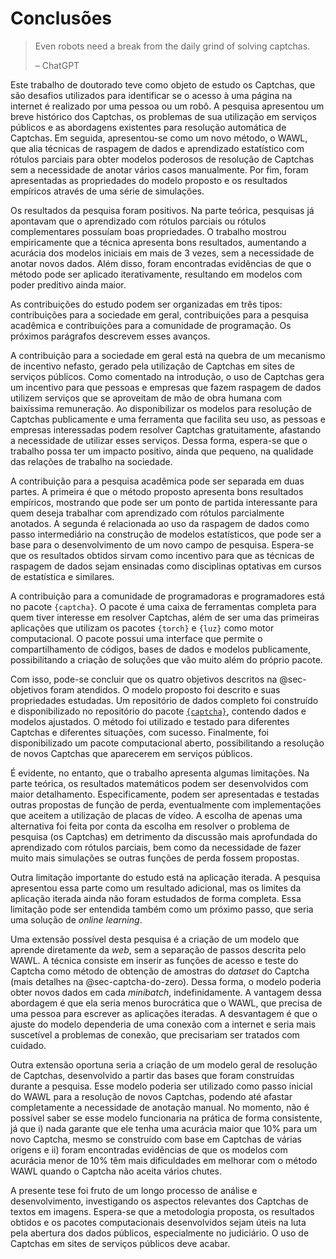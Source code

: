 # Conclusões {#sec-conclusao}

\epigrafe{Even robots need a break from the daily grind of solving captchas.}{ChatGPT}

::: {.content-visible when-format="html"}
> Even robots need a break from the daily grind of solving captchas.
>
> -- ChatGPT
:::

Este trabalho de doutorado teve como objeto de estudo os Captchas, que são desafios utilizados para identificar se o acesso à uma página na internet é realizado por uma pessoa ou um robô. A pesquisa apresentou um breve histórico dos Captchas, os problemas de sua utilização em serviços públicos e as abordagens existentes para resolução automática de Captchas. Em seguida, apresentou-se como um novo método, o WAWL, que alia técnicas de raspagem de dados e aprendizado estatístico com rótulos parciais para obter modelos poderosos de resolução de Captchas sem a necessidade de anotar vários casos manualmente. Por fim, foram apresentadas as propriedades do modelo proposto e os resultados empíricos através de uma série de simulações.

Os resultados da pesquisa foram positivos. Na parte teórica, pesquisas já apontavam que o aprendizado com rótulos parciais ou rótulos complementares possuíam boas propriedades. O trabalho mostrou empiricamente que a técnica apresenta bons resultados, aumentando a acurácia dos modelos iniciais em mais de 3 vezes, sem a necessidade de anotar novos dados. Além disso, foram encontradas evidências de que o método pode ser aplicado iterativamente, resultando em modelos com poder preditivo ainda maior.

As contribuições do estudo podem ser organizadas em três tipos: contribuições para a sociedade em geral, contribuições para a pesquisa acadêmica e contribuições para a comunidade de programação. Os próximos parágrafos descrevem esses avanços.

A contribuição para a sociedade em geral está na quebra de um mecanismo de incentivo nefasto, gerado pela utilização de Captchas em sites de serviços públicos. Como comentado na introdução, o uso de Captchas gera um incentivo para que pessoas e empresas que fazem raspagem de dados utilizem serviços que se aproveitam de mão de obra humana com baixíssima remuneração. Ao disponibilizar os modelos para resolução de Captchas publicamente e uma ferramenta que facilita seu uso, as pessoas e empresas interessadas podem resolver Captchas gratuitamente, afastando a necessidade de utilizar esses serviços. Dessa forma, espera-se que o trabalho possa ter um impacto positivo, ainda que pequeno, na qualidade das relações de trabalho na sociedade.

A contribuição para a pesquisa acadêmica pode ser separada em duas partes. A primeira é que o método proposto apresenta bons resultados empíricos, mostrando que pode ser um ponto de partida interessante para quem deseja trabalhar com aprendizado com rótulos parcialmente anotados. A segunda é relacionada ao uso da raspagem de dados como passo intermediário na construção de modelos estatísticos, que pode ser a base para o desenvolvimento de um novo campo de pesquisa. Espera-se que os resultados obtidos sirvam como incentivo para que as técnicas de raspagem de dados sejam ensinadas como disciplinas optativas em cursos de estatística e similares.

A contribuição para a comunidade de programadoras e programadores está no pacote `{captcha}`. O pacote é uma caixa de ferramentas completa para quem tiver interesse em resolver Captchas, além de ser uma das primeiras aplicações que utilizam os pacotes `{torch}` e `{luz}` como motor computacional. O pacote possui uma interface que permite o compartilhamento de códigos, bases de dados e modelos publicamente, possibilitando a criação de soluções que vão muito além do próprio pacote.

Com isso, pode-se concluir que os quatro objetivos descritos na @sec-objetivos foram atendidos. O modelo proposto foi descrito e suas propriedades estudadas. Um repositório de dados completo foi construído e disponibilizado no repositório do pacote [`{captcha}`](https://github.com/decryptr/captcha/releases), contendo dados e modelos ajustados. O método foi utilizado e testado para diferentes Captchas e diferentes situações, com sucesso. Finalmente, foi disponibilizado um pacote computacional aberto, possibilitando a resolução de novos Captchas que aparecerem em serviços públicos.

É evidente, no entanto, que o trabalho apresenta algumas limitações. Na parte teórica, os resultados matemáticos podem ser desenvolvidos com maior detalhamento. Especificamente, podem ser apresentadas e testadas outras propostas de função de perda, eventualmente com implementações que aceitem a utilização de placas de vídeo. A escolha de apenas uma alternativa foi feita por conta da escolha em resolver o problema de pesquisa (os Captchas) em detrimento da discussão mais aprofundada do aprendizado com rótulos parciais, bem como da necessidade de fazer muito mais simulações se outras funções de perda fossem propostas.

Outra limitação importante do estudo está na aplicação iterada. A pesquisa apresentou essa parte como um resultado adicional, mas os limites da aplicação iterada ainda não foram estudados de forma completa. Essa limitação pode ser entendida também como um próximo passo, que seria uma solução de *online learning*.

Uma extensão possível desta pesquisa é a criação de um modelo que aprende diretamente da *web*, sem a separação de passos descrita pelo WAWL. A técnica consiste em inserir as funções de acesso e teste do Captcha como método de obtenção de amostras do *dataset* do Captcha (mais detalhes na @sec-captcha-do-zero). Dessa forma, o modelo poderia obter novos dados em cada *minibatch*, indefinidamente. A vantagem dessa abordagem é que ela seria menos burocrática que o WAWL, que precisa de uma pessoa para escrever as aplicações iteradas. A desvantagem é que o ajuste do modelo dependeria de uma conexão com a internet e seria mais suscetível a problemas de conexão, que precisariam ser tratados com cuidado.

Outra extensão oportuna seria a criação de um modelo geral de resolução de Captchas, desenvolvido a partir das bases que foram construídas durante a pesquisa. Esse modelo poderia ser utilizado como passo inicial do WAWL para a resolução de novos Captchas, podendo até afastar completamente a necessidade de anotação manual. No momento, não é possível saber se esse modelo funcionaria na prática de forma consistente, já que i) nada garante que ele tenha uma acurácia maior que 10% para um novo Captcha, mesmo se construído com base em Captchas de várias origens e ii) foram encontradas evidências de que os modelos com acurácia menor de 10% têm mais dificuldades em melhorar com o método WAWL quando o Captcha não aceita vários chutes.

A presente tese foi fruto de um longo processo de análise e desenvolvimento, investigando os aspectos relevantes dos Captchas de textos em imagens. Espera-se que a metodologia proposta, os resultados obtidos e os pacotes computacionais desenvolvidos sejam úteis na luta pela abertura dos dados públicos, especialmente no judiciário. O uso de Captchas em sites de serviços públicos deve acabar.

